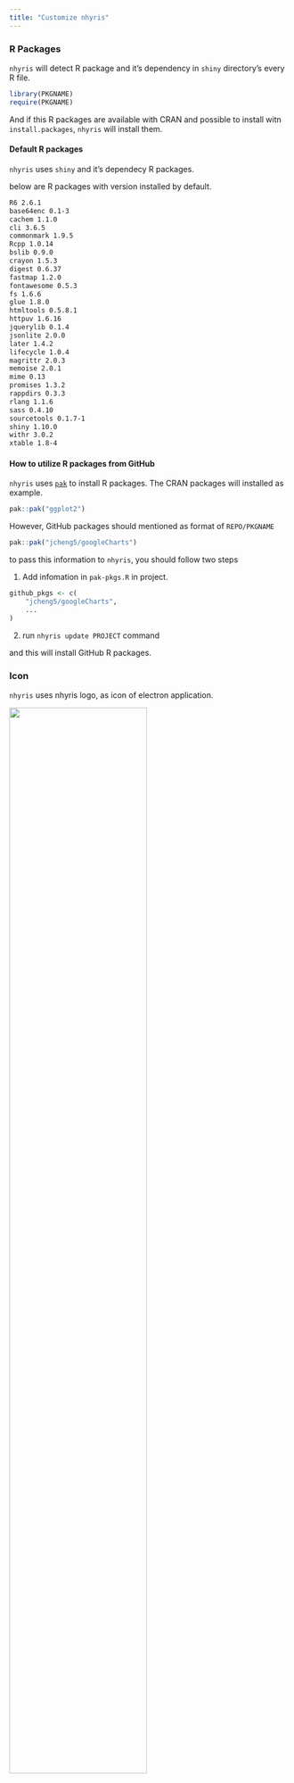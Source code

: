 ```yaml
---
title: "Customize nhyris"
---
```


### R Packages

`nhyris` will detect R package and it's dependency in `shiny` directory's every R file.

```r
library(PKGNAME)
require(PKGNAME)
```

And if this R packages are available with CRAN and possible to install witn `install.packages`, `nhyris` will install them.

#### Default R packages

`nhyris` uses `shiny` and it's dependecy R packages.

below are R packages with version installed by default.

```bash
R6 2.6.1 
base64enc 0.1-3
cachem 1.1.0
cli 3.6.5 
commonmark 1.9.5
Rcpp 1.0.14 
bslib 0.9.0 
crayon 1.5.3 
digest 0.6.37 
fastmap 1.2.0 
fontawesome 0.5.3 
fs 1.6.6 
glue 1.8.0 
htmltools 0.5.8.1 
httpuv 1.6.16 
jquerylib 0.1.4 
jsonlite 2.0.0 
later 1.4.2 
lifecycle 1.0.4 
magrittr 2.0.3 
memoise 2.0.1 
mime 0.13 
promises 1.3.2 
rappdirs 0.3.3 
rlang 1.1.6 
sass 0.4.10 
sourcetools 0.1.7-1 
shiny 1.10.0 
withr 3.0.2 
xtable 1.8-4 
```

#### How to utilize R packages from GitHub

`nhyris` uses [`pak`](https://github.com/r-lib/pak) to install R packages.
The CRAN packages will installed as example.

```r
pak::pak("ggplot2")
```

However, GitHub packages should mentioned as format of `REPO/PKGNAME`

```r
pak::pak("jcheng5/googleCharts")
```

to pass this information to `nhyris`, you should follow two steps

1. Add infomation in `pak-pkgs.R` in project.

```r
github_pkgs <- c(
    "jcheng5/googleCharts",
    ...
)
```

2. run `nhyris update PROJECT` command

and this will install GitHub R packages.


### Icon

`nhyris` uses nhyris logo, as icon of electron application.

<img src='images/app.png' width='70%'>

#### Where it should be located?

Image file for icon must exist in each project. For example(myapp), **myapp/icon.png** will used for electron application's icon in `out` directory.

::: {.callout-note}
In template, there's 3 example image file: `icon.png`, `icon.icns`, `icon.ico`

However, these are basically same file. (make `icon.png` and copy and renamed)
:::

In macOS, all of `png`, `icns`, `ico` will work.
but in official [guide](https://www.electronforge.io/guides/create-and-add-icons) of electron-forge, it's recommended to use
`icns` for mac, `ico` for windows, `png` for linux.

#### How to make custom icon file?

To make custom icon file in **macOS** you can use `nhyris.key` template file in repository. 

Modify image as you want ans export that page as Image (`png`).

<img src='images/keynote.png' width='70%'>

